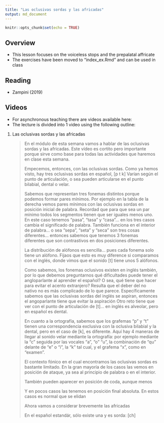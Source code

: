 ```yaml
---
title: "Las oclusivas sordas y las africadas"
output: md_document
---
```


```r
knitr::opts_chunk$set(echo = TRUE)
```

## Overview 

- This lesson focuses on the voiceless stops and the prepalatal affricate
- The exercises have been moved to "index_ex.Rmd" and can be used in 
class

## Reading

- Zampini (2019)

## Videos

- For asynchronous teaching there are videos available here: 
- The lecture is divided into 1 video using the following outline: 

1. Las oclusivas sordas y las africadas  

    > En el módulo de esta semana vamos a hablar de las oclusivas sordas y las 
    africadas. 
    Este vídeo es cortito pero importante porque sirve como base para todas las 
    actividades que haremos en clase esta semana. 
    >
    > Empecemos, entonces, con las oclusivas sordas. 
    Como ya hemos visto, hay tres oclusivas sordas en español, [p t k]
    Varían según el punto de articulación, o sea pueden articularse en el 
    punto bilabial, dental o velar. 
    >
    > Sabemos que representan tres fonemas distintos porque podemos formar 
    pares mínimos. 
    Por ejemplo en la tabla de la derecha vemos pares mínimos con las oclusivas 
    sordas en posición inicial de palabra. 
    Recordad que para que sea un par mínimo todos los segmentos tienen que ser 
    iguales menos uno. 
    En este caso tenemos "pasa", "tasa" y "casa"... en los tres casos cambia 
    el significado de palabra. 
    También funciona en el interior de palabra... o sea "sepa", "seta" y "seca" 
    son tres cosas diferentes... entonces sabemos que tenemos 3 fonemas 
    diferentes que son contrastivos en dos posiciones diferentes. 
    > 
    > La distribución de alófonos es sencilla... pues cada fonema solo tiene 
    un alófono. 
    Fijaos que esto es muy diference si comparamos con el inglés, donde vimos 
    que el sonido [t] tiene unos 5 alófonos. 
    >
    > Como sabemos, los fonemas oclusivos existen en inglés también, por lo que 
    debemos preguntarnos qué dificultades puede tener el angloparlante al 
    aprender el español? 
    O sea, qué tiene que hacer para evitar el acento extranjero?
    Resulta que el deber del no nativo no es más complicado de lo que parece.
    Específicamente sabemos que las oclusivas sordas del inglés se aspiran, 
    entonces el angoparlante tiene que evitar la aspiración
    Otro reto tiene que ver con el punto de articulación de [t]... en inglés 
    es alveolar, pero en español es dental. 
    >
    > En cuanto a la ortografía, sabemos que los grafemas "p" y "t" tienen 
    una correspondencia exclusiva con la oclusiva bilabial y la dental, pero 
    en el caso de [k], es diferente. 
    Aquí hay 4 maneras de llegar al sonido velar mediante la ortografía: 
    por ejemplo mediante la "c" seguida por las vocales "a", "o" "u", 
    la combinación de "qu" delante de "e" o "i", la "k" tal cual, y el grafema 
    "x", como en "examen". 
    >
    > El contexto fónico en el cual encontramos las oclusivas sordas es 
    bastante limitado. 
    En la gran mayoría de los casos las vemos en posición de ataque, ya sea 
    al principio de palabra o en el interior. 
    >
    > También pueden aparecer en posición de coda, aunque menos
    >
    > Y en pocos casos las tenemos en posición final absoluta. 
    En estos casos es normal que se elidan
    >
    > Ahora vamos a considerar brevemente las africadas 
    >
    > En el español estandár, sólo existe una y es sorda: [ch]
